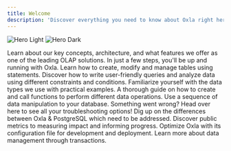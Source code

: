 ```yaml
---
title: Welcome
description: 'Discover everything you need to know about Oxla right here, right now!'
---
```


<img
  className="block dark:hidden"
  src="/assets/oxla-logo.png"
  alt="Hero Light"
/>
<img
  className="hidden dark:block"
  src="/assets/oxla-logo.png"
  alt="Hero Dark"
/>

<CardGroup cols={3}>
  <Card
    title="Introduction"
    icon="hand-wave"
    iconType="duotone"
    href="https://oxla.mintlify.app/welcome"
  >
    Learn about our key concepts, architecture, and what features we offer as one of the leading OLAP solutions.
  </Card>
  <Card
    title="Getting Started"
    icon="rocket"
    iconType="duotone"
    href="https://oxla.mintlify.app/welcome"
  >
    In just a few steps, you'll be up and running with Oxla.
  </Card>
  <Card
    title="SQL Statements"
    icon="print-magnifying-glass"
    iconType="duotone"
    href="https://oxla.mintlify.app/welcome"
  >
    Learn how to create, modify and manage tables using statements.
  </Card>
  <Card
    title="SQL Clauses"
    icon="filter-list"
    iconType="duotone"
    href="https://oxla.mintlify.app/welcome"
  >
    Discover how to write user-friendly queries and analyze data using different constraints and conditions.
  </Card>
  <Card
    title="SQL Data Types"
    icon="shapes"
    iconType="duotone"
    href="https://mintlify.com/docs/components/accordion"
  >
    Familiarize yourself with the data types we use with practical examples.
  </Card>
  <Card
    title="SQL Functions"
    icon="object-subtract"
    iconType="duotone"
    href="https://mintlify.com/customers"
  >
    A thorough guide on how to create and call functions to perform different data operations.
  </Card>
  <Card
    title="SQL Mutations"
    icon="dna"
    iconType="duotone"
    href="https://mintlify.com/customers"
  >
    Use a sequence of data manipulation to your database.
  </Card>
  <Card
    title="Error Handling"
    icon="bug"
    iconType="duotone"
    href="https://mintlify.com/customers"
  >
    Something went wrong? Head over here to see all your troubleshooting options!
  </Card>
  <Card
    title="Oxla vs PostgreSQL"
    icon="code-compare"
    iconType="duotone"
    href="https://mintlify.com/customers"
  >
    Dig up on the differences between Oxla & PostgreSQL which need to be addressed.
  </Card>
  <Card
    title="Public Metrics"
    icon="chart-mixed"
    iconType="duotone"
    href="https://mintlify.com/customers"
  >
    Discover public metrics to measuring impact and informing progress.
  </Card>
  <Card
    title="Oxla Configuration File"
    icon="gear"
    href="https://mintlify.com/customers"
  >
    Optimize Oxla with its configuration file for development and deployment.
  </Card>
  <Card
    title="Understanding Transactions"
    icon="database"
    iconType="duotone"
    href="https://mintlify.com/customers"
  >
    Learn more about data management through transactions.
  </Card>
</CardGroup>